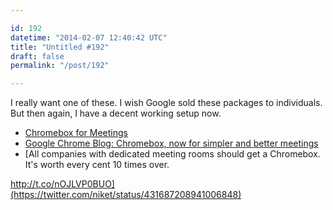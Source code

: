 ```yaml
---

id: 192
datetime: "2014-02-07 12:40:42 UTC"
title: "Untitled #192"
draft: false
permalink: "/post/192"

---
```


I really want one of these. I wish Google sold these packages to individuals. But then again, I have a decent working setup now. 

 
 * [Chromebox for Meetings](https://www.google.com/intl/en/chrome/business/solutions/for-meetings.html)
 * [Google Chrome Blog: Chromebox, now for simpler and better meetings](http://chrome.blogspot.kr/2014/02/chromebox-now-for-simpler-and-better.html)
 * [All companies with dedicated meeting rooms should get a Chromebox. It's worth every cent 10 times over.

http://t.co/nOJLVP0BUO](https://twitter.com/niket/status/431687208941006848)



